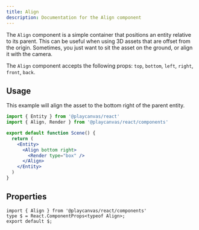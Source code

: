 ```yaml
---
title: Align
description: Documentation for the Align component
---
```


The `Align` component is a simple container that positions an entity relative to its parent. This can be useful when using 3D assets that are offset from the origin. Sometimes, you just want to sit the asset on the ground, or align it with the camera.

The `Align` component accepts the following props: `top`, `bottom`, `left`, `right`, `front`, `back`.

## Usage

This example will align the asset to the bottom right of the parent entity.

```jsx copy
import { Entity } from '@playcanvas/react'
import { Align, Render } from '@playcanvas/react/components'

export default function Scene() {
  return (
    <Entity>
      <Align bottom right>
        <Render type="box" />
      </Align>
    </Entity>
  )
}
```

## Properties

```tsx asTypedoc
import { Align } from '@playcanvas/react/components'
type $ = React.ComponentProps<typeof Align>;
export default $;
```

